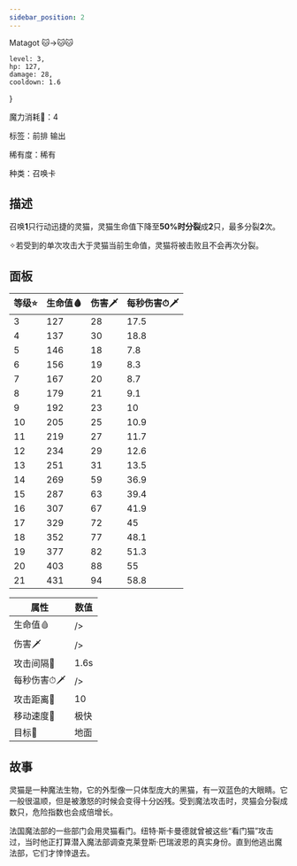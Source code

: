 ```yaml
---
sidebar_position: 2
---
```


Matagot 🐱->🐱🐱

<!--truncate-->

    level: 3,
    hp: 127,
    damage: 28,
    cooldown: 1.6
}


魔力消耗💎：4

标签：前排 输出

稀有度：稀有

种类：召唤卡


## 描述
召唤**1**只行动迅捷的灵猫，灵猫生命值下降至**50%**时**分裂**成**2**只，最多分裂**2**次。

✧若受到的单次攻击大于灵猫当前生命值，灵猫将被击败且不会再次分裂。

## 面板

| 等级⭐ | 生命值🩸 | 伤害🗡 | 每秒伤害⏱🗡 |
| ----- | ------- | ----- | ---------- |
| 3     | 127     | 28    | 17.5       |
| 4     | 137     | 30    | 18.8       |
| 5     | 146     | 18    | 7.8        |
| 6     | 156     | 19    | 8.3        |
| 7     | 167     | 20    | 8.7        |
| 8     | 179     | 21    | 9.1        |
| 9     | 192     | 23    | 10         |
| 10    | 205     | 25    | 10.9       |
| 11    | 219     | 27    | 11.7       |
| 12    | 234     | 29    | 12.6       |
| 13    | 251     | 31    | 13.5       |
| 14    | 269     | 59    | 36.9       |
| 15    | 287     | 63    | 39.4       |
| 16    | 307     | 67    | 41.9       |
| 17    | 329     | 72    | 45         |
| 18    | 352     | 77    | 48.1       |
| 19    | 377     | 82    | 51.3       |
| 20    | 403     | 88    | 55         |
| 21    | 431     | 94    | 58.8       |

| 属性     | 数值 |
| ---------- | ---- |
| 生命值🩸    |  />   |
| 伤害🗡      |  />   |
| 攻击间隔🧊 | 1.6s |
| 每秒伤害⏱🗡 |  /> |
| 攻击距离📏  | 10    |
| 移动速度👟  | 极快   |
| 目标🎯      | 地面 |



## 故事

灵猫是一种魔法生物，它的外型像一只体型庞大的黑猫，有一双蓝色的大眼睛。它一般很温顺，但是被激怒的时候会变得十分凶残。受到魔法攻击时，灵猫会分裂成数只，危险指数也会成倍增长。

法国魔法部的一些部门会用灵猫看门。纽特·斯卡曼德就曾被这些“看门猫”攻击过，当时他正打算潜入魔法部调查克莱登斯·巴瑞波恩的真实身份。直到他逃出魔法部，它们才悻悻退去。

